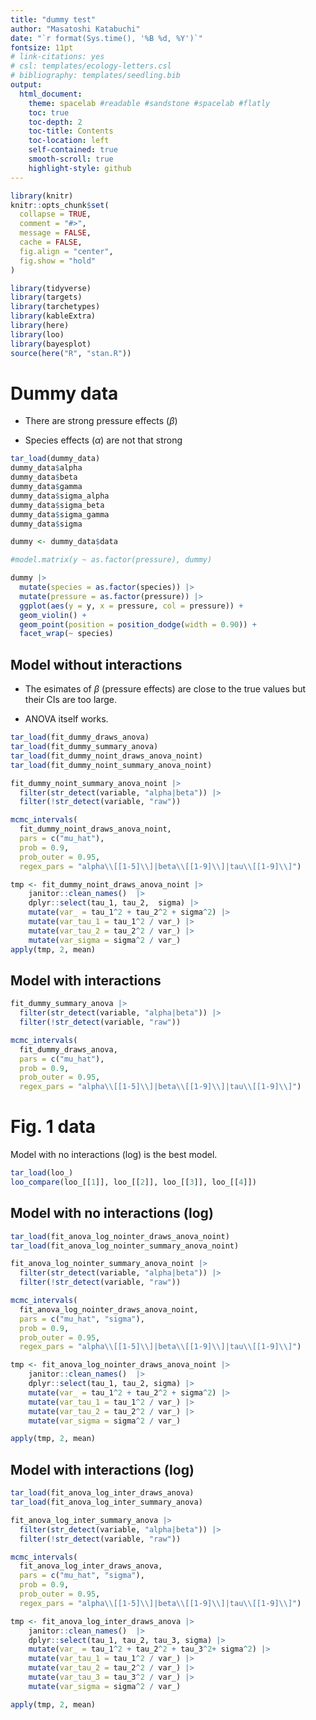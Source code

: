 ```yaml
---
title: "dummy test"
author: "Masatoshi Katabuchi"
date: "`r format(Sys.time(), '%B %d, %Y')`"
fontsize: 11pt
# link-citations: yes
# csl: templates/ecology-letters.csl
# bibliography: templates/seedling.bib
output:
  html_document:
    theme: spacelab #readable #sandstone #spacelab #flatly
    toc: true
    toc-depth: 2
    toc-title: Contents
    toc-location: left
    self-contained: true
    smooth-scroll: true
    highlight-style: github
---
```


```r
library(knitr)
knitr::opts_chunk$set(
  collapse = TRUE,
  comment = "#>",
  message = FALSE,
  cache = FALSE,
  fig.align = "center",
  fig.show = "hold"
)
```

```r
library(tidyverse)
library(targets)
library(tarchetypes)
library(kableExtra)
library(here)
library(loo)
library(bayesplot)
source(here("R", "stan.R"))
```


# Dummy data


- There are strong pressure effects ($\beta$)

- Species effects ($\alpha$) are not that strong


```r
tar_load(dummy_data)
dummy_data$alpha
dummy_data$beta
dummy_data$gamma
dummy_data$sigma_alpha
dummy_data$sigma_beta
dummy_data$sigma_gamma
dummy_data$sigma

dummy <- dummy_data$data

#model.matrix(y ~ as.factor(pressure), dummy)

dummy |>
  mutate(species = as.factor(species)) |>
  mutate(pressure = as.factor(pressure)) |>
  ggplot(aes(y = y, x = pressure, col = pressure)) +
  geom_violin() +
  geom_point(position = position_dodge(width = 0.90)) +
  facet_wrap(~ species)
```

## Model without interactions

- The esimates of $\beta$ (pressure effects) are close to the true values but their CIs are too large.

- ANOVA itself works.

```r
tar_load(fit_dummy_draws_anova)
tar_load(fit_dummy_summary_anova)
tar_load(fit_dummy_noint_draws_anova_noint)
tar_load(fit_dummy_noint_summary_anova_noint)
```

```r
fit_dummy_noint_summary_anova_noint |>
  filter(str_detect(variable, "alpha|beta")) |>
  filter(!str_detect(variable, "raw"))
```

```r
mcmc_intervals(
  fit_dummy_noint_draws_anova_noint,
  pars = c("mu_hat"),
  prob = 0.9,
  prob_outer = 0.95,
  regex_pars = "alpha\\[[1-5]\\]|beta\\[[1-9]\\]|tau\\[[1-9]\\]")
```

```r
tmp <- fit_dummy_noint_draws_anova_noint |>
    janitor::clean_names()  |>
    dplyr::select(tau_1, tau_2,  sigma) |>
    mutate(var_ = tau_1^2 + tau_2^2 + sigma^2) |>
    mutate(var_tau_1 = tau_1^2 / var_) |>
    mutate(var_tau_2 = tau_2^2 / var_) |>
    mutate(var_sigma = sigma^2 / var_)
apply(tmp, 2, mean)
```

## Model with interactions

```r
fit_dummy_summary_anova |>
  filter(str_detect(variable, "alpha|beta")) |>
  filter(!str_detect(variable, "raw"))
```

```r
mcmc_intervals(
  fit_dummy_draws_anova,
  pars = c("mu_hat"),
  prob = 0.9,
  prob_outer = 0.95,
  regex_pars = "alpha\\[[1-5]\\]|beta\\[[1-9]\\]|tau\\[[1-9]\\]")
```


# Fig. 1 data

Model with no interactions (log) is the best model.
```r
tar_load(loo_)
loo_compare(loo_[[1]], loo_[[2]], loo_[[3]], loo_[[4]])
```

## Model with no interactions (log)

```r
tar_load(fit_anova_log_nointer_draws_anova_noint)
tar_load(fit_anova_log_nointer_summary_anova_noint)
```

```r
fit_anova_log_nointer_summary_anova_noint |>
  filter(str_detect(variable, "alpha|beta")) |>
  filter(!str_detect(variable, "raw"))
```

```r
mcmc_intervals(
  fit_anova_log_nointer_draws_anova_noint,
  pars = c("mu_hat", "sigma"),
  prob = 0.9,
  prob_outer = 0.95,
  regex_pars = "alpha\\[[1-5]\\]|beta\\[[1-9]\\]|tau\\[[1-9]\\]")
```

```r
tmp <- fit_anova_log_nointer_draws_anova_noint |>
    janitor::clean_names()  |>
    dplyr::select(tau_1, tau_2, sigma) |>
    mutate(var_ = tau_1^2 + tau_2^2 + sigma^2) |>
    mutate(var_tau_1 = tau_1^2 / var_) |>
    mutate(var_tau_2 = tau_2^2 / var_) |>
    mutate(var_sigma = sigma^2 / var_)

apply(tmp, 2, mean)
```


## Model with interactions (log)

```r
tar_load(fit_anova_log_inter_draws_anova)
tar_load(fit_anova_log_inter_summary_anova)
```

```r
fit_anova_log_inter_summary_anova |>
  filter(str_detect(variable, "alpha|beta")) |>
  filter(!str_detect(variable, "raw"))
```

```r
mcmc_intervals(
  fit_anova_log_inter_draws_anova,
  pars = c("mu_hat", "sigma"),
  prob = 0.9,
  prob_outer = 0.95,
  regex_pars = "alpha\\[[1-5]\\]|beta\\[[1-9]\\]|tau\\[[1-9]\\]")
```

```r
tmp <- fit_anova_log_inter_draws_anova |>
    janitor::clean_names()  |>
    dplyr::select(tau_1, tau_2, tau_3, sigma) |>
    mutate(var_ = tau_1^2 + tau_2^2 + tau_3^2+ sigma^2) |>
    mutate(var_tau_1 = tau_1^2 / var_) |>
    mutate(var_tau_2 = tau_2^2 / var_) |>
    mutate(var_tau_3 = tau_3^2 / var_) |>
    mutate(var_sigma = sigma^2 / var_)

apply(tmp, 2, mean)
```

